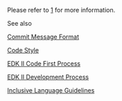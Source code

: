 Please refer to [https://github.com/tianocore/edk2/blob/master/ReadMe.rst] for more information.

See also

[[Commit Message Format]]

[[Code Style]]

[[EDK II Code First Process]]

[[EDK II Development Process]]

[[Inclusive Language Guidelines]]

